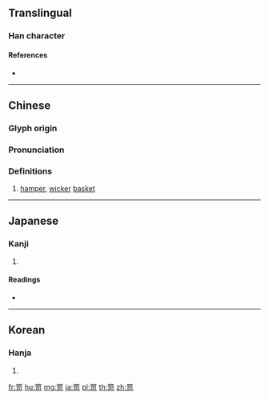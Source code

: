 {{character info/new}}
==Translingual==

===Han character===
{{Han char|rn=118|rad=竹|as=05|sn=11|four=88627|canj=HSMR|ids=⿱[[竹|⺮]][[司]]}}

====References====
* {{Han ref|kx=0880.170|dkj=25934|dj=1308.120|hdz=52959.060|uh=7B25|ud=31525|bh=D6CE|bd=54990}}

----

==Chinese==
{{zh-forms}}

===Glyph origin===
{{Han etym}}

===Pronunciation===
{{zh-pron
|m=sì
|c=zi6
|mc=y
|oc=y
|ma=
|cat=n
}}

===Definitions===
{{zh-hanzi}}

# [[hamper]], [[wicker]] [[basket]]

----

==Japanese==

===Kanji===
{{ja-kanji|grade=|rs=竹05}}

# {{defn|lang=ja|sort=竹05}}

====Readings====
* {{ja-readings|on=[[し]] (shi), [[す]] (su)|kun=[[はこ]] (hako)}}

----

==Korean==

===Hanja===
{{ko-hanja|hangeul=사|eumhun=|rv=sa|mr=sa|y=sa}}

# {{defn|lang=ko|sort=竹05}}

[[fr:笥]]
[[hu:笥]]
[[mg:笥]]
[[ja:笥]]
[[pl:笥]]
[[th:笥]]
[[zh:笥]]